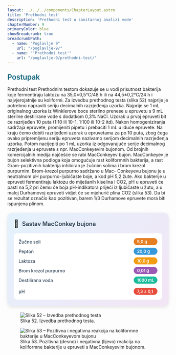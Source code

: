 ```yaml
---
layout: ../../../components/ChapterLayout.astro
title: 'Prethodni test'
description: 'Prethodni test u sanitarnoj analizi vode'
chapterNumber: 9
primaryColor: blue
showBreadcrumb: true
breadcrumbPath:
  - name: "Poglavlje 9"
    url: "/poglavlje-9/"
  - name: "'Prethodni test'"
    url: "/poglavlje-9/prethodni-test/"
---
```





<h3 style="color: #096279; font-size: 1.4rem; font-weight: 600; margin: 1.5rem 0 1rem 0;">Postupak</h3>
Prethodni test
Prethodnim testom dokazuje se u vodi prisutnost bakterija koje fermentiraju
laktozu na 35,0±0,5°C/48 h ili na 44,5±0,2°C/24 h i najvjerojatnije
su koliformi. Za izvedbu prethodnog testa (slika 52) najprije je potrebno
napraviti seriju decimalnih razrjeđenja uzorka. Najprije se 1 mL originalnog
uzorka iz Winklerove boce sterilno prenese u epruvetu s 9 mL
sterilne destilirane vode s dodatkom 0,3% NaCl. Uzorak u prvoj epruveti
bit će razrijeđen 10 puta (1:10 ili 10-1, 1:100 ili 10-2 itd). Nakon homogeniziranja
sadržaja epruvete, promijeniti pipetu i prebaciti 1 mL u iduće
epruvete. Na kraju ćemo dobiti razrijeđeni uzorak u epruvetama za po
10 puta, zbog čega ovako pripremljenu seriju epruveta nazivamo serijom
decimalnih razrjeđenja uzorka. Potom nacijepiti po 1 mL uzorka iz
odgovarajuće serije decimalnog razrjeđenja u epruvete s npr. MacConkeyevim
bujonom.
Od brojnih komercijalnih medija najčešće se rabi MacConkeyev bujon.
MacConkeyev je bujon selektivna podloga koja omogućuje rast koliformnih
bakterija, a rast Gram-pozitivnih bakterija inhibiran je žučnim
solima i brom krezol purpurnim. Brom-krezol purpurno sadržano u Mac-
Conkeyevu bujonu je u neutralnom pH purpurno-ljubičaste boje, a kod
pH 5,2 žute. Ako bakterije u epruveti fermentiraju laktozu do miješanih kiselina i CO2, pH u epruveti će pasti na 5,2 pri čemu će boja pH-indikatora
prijeći iz ljubičaste u žutu, a u maloj Durhamovoj epruveti vidjet će
se mjehurić plina CO2 (slika 53). Da bi se rezultat označio kao pozitivan,
barem 1/3 Durhamove epruvete mora biti ispunjena plinom.

<div style="max-width: 520px; background: linear-gradient(135deg, #e3f2fd 0%, #f3e5f5 100%); border-radius: 15px; padding: 20px; box-shadow: 0 4px 12px rgba(0,0,0,0.1); margin: 20px auto;">
  <div style="display: flex; align-items: center; margin-bottom: 15px;">
    <span style="font-size: 24px; margin-right: 10px;">🧪</span>
    <h3 style="margin: 0; color: #2c3e50; font-weight: 600; font-size: 18px;">Sastav MacConkey bujona</h3>
  </div>
  <div style="background: white; border-radius: 10px; padding: 15px;">
    <div style="display: grid; grid-template-columns: minmax(0, 1fr) auto; gap: 8px 15px; align-items: center;">
      <span style="font-weight: 500; color: #34495e; font-size: 14px;">Žučne soli</span>
      <span style="background: #e67e22; color: white; padding: 3px 10px; border-radius: 15px; font-size: 13px; font-weight: 600;">5,0 g</span>
      <span style="font-weight: 500; color: #34495e; font-size: 14px;">Pepton</span>
      <span style="background: #3498db; color: white; padding: 3px 10px; border-radius: 15px; font-size: 13px; font-weight: 600;">20,0 g</span>
      <span style="font-weight: 500; color: #34495e; font-size: 14px;">Laktoza</span>
      <span style="background: #f39c12; color: white; padding: 3px 10px; border-radius: 15px; font-size: 13px; font-weight: 600;">10,0 g</span>
      <span style="font-weight: 500; color: #34495e; font-size: 14px;">Brom krezol purpurno</span>
      <span style="background: #9b59b6; color: white; padding: 3px 10px; border-radius: 15px; font-size: 13px; font-weight: 600;">0,01 g</span>
      <span style="font-weight: 500; color: #34495e; font-size: 14px;">Destilirana voda</span>
      <span style="background: #1abc9c; color: white; padding: 3px 10px; border-radius: 15px; font-size: 13px; font-weight: 600;">1000 mL</span>
      <span style="font-weight: 500; color: #34495e; font-size: 14px; padding-top: 5px;">pH</span>
      <span style="background: #e74c3c; color: white; padding: 3px 10px; border-radius: 15px; font-size: 13px; font-weight: 600; margin-top: 5px;">7,3 ± 0,1</span>
    </div>
  </div>
</div>

<figure style={{ textAlign: 'center' }}>
  <img src="/images/slika52.jpg" alt="Slika 52 – Izvedba prethodnog testa" style={{ maxWidth: '600px', margin: '1rem auto' }} />
  <figcaption style={{ fontSize: '0.9rem', color: '#555' }}>
    Slika 52. Izvedba prethodnog testa.
  </figcaption>
</figure>

<figure style={{ textAlign: 'center' }}>
  <img src="/images/slika53.jpg" alt="Slika 53 – Pozitivna i negativna reakcija na koliformne bakterije u MacConkeyevom bujonu" style={{ maxWidth: '600px', margin: '1rem auto' }} />
  <figcaption style={{ fontSize: '0.9rem', color: '#555' }}>
    Slika 53. Pozitivna (desno) i negativna (lijevo) reakcija na koliformne bakterije u epruveti s MacConkeyevim bujonom.
  </figcaption>
</figure>

